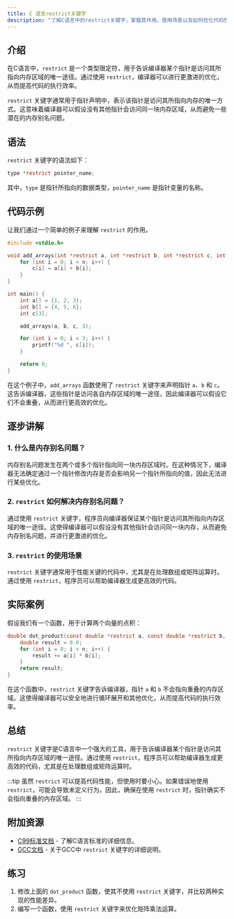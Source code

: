 ```yaml
---
title: C 语言restrict关键字
description: "了解C语言中的restrict关键字，掌握其作用、使用场景以及如何优化代码性能。"
---
```


## 介绍

在C语言中，`restrict` 是一个类型限定符，用于告诉编译器某个指针是访问其所指向内存区域的唯一途径。通过使用 `restrict`，编译器可以进行更激进的优化，从而提高代码的执行效率。

`restrict` 关键字通常用于指针声明中，表示该指针是访问其所指向内存的唯一方式。这意味着编译器可以假设没有其他指针会访问同一块内存区域，从而避免一些潜在的内存别名问题。

## 语法

`restrict` 关键字的语法如下：

```c
type *restrict pointer_name;
```

其中，`type` 是指针所指向的数据类型，`pointer_name` 是指针变量的名称。

## 代码示例

让我们通过一个简单的例子来理解 `restrict` 的作用。

```c
#include <stdio.h>

void add_arrays(int *restrict a, int *restrict b, int *restrict c, int n) {
    for (int i = 0; i < n; i++) {
        c[i] = a[i] + b[i];
    }
}

int main() {
    int a[] = {1, 2, 3};
    int b[] = {4, 5, 6};
    int c[3];

    add_arrays(a, b, c, 3);

    for (int i = 0; i < 3; i++) {
        printf("%d ", c[i]);
    }

    return 0;
}
```

在这个例子中，`add_arrays` 函数使用了 `restrict` 关键字来声明指针 `a`、`b` 和 `c`。这告诉编译器，这些指针是访问各自内存区域的唯一途径，因此编译器可以假设它们不会重叠，从而进行更高效的优化。

## 逐步讲解

### 1. 什么是内存别名问题？

内存别名问题发生在两个或多个指针指向同一块内存区域时。在这种情况下，编译器无法确定通过一个指针修改内存是否会影响另一个指针所指向的值，因此无法进行某些优化。

### 2. `restrict` 如何解决内存别名问题？

通过使用 `restrict` 关键字，程序员向编译器保证某个指针是访问其所指向内存区域的唯一途径。这使得编译器可以假设没有其他指针会访问同一块内存，从而避免内存别名问题，并进行更激进的优化。

### 3. `restrict` 的使用场景

`restrict` 关键字通常用于性能关键的代码中，尤其是在处理数组或矩阵运算时。通过使用 `restrict`，程序员可以帮助编译器生成更高效的代码。

## 实际案例

假设我们有一个函数，用于计算两个向量的点积：

```c
double dot_product(const double *restrict a, const double *restrict b, int n) {
    double result = 0.0;
    for (int i = 0; i < n; i++) {
        result += a[i] * b[i];
    }
    return result;
}
```

在这个函数中，`restrict` 关键字告诉编译器，指针 `a` 和 `b` 不会指向重叠的内存区域。这使得编译器可以安全地进行循环展开和其他优化，从而提高代码的执行效率。

## 总结

`restrict` 关键字是C语言中一个强大的工具，用于告诉编译器某个指针是访问其所指向内存区域的唯一途径。通过使用 `restrict`，程序员可以帮助编译器生成更高效的代码，尤其是在处理数组或矩阵运算时。

:::tip
虽然 `restrict` 可以提高代码性能，但使用时要小心。如果错误地使用 `restrict`，可能会导致未定义行为。因此，确保在使用 `restrict` 时，指针确实不会指向重叠的内存区域。
:::

## 附加资源

- [C99标准文档](https://www.open-std.org/jtc1/sc22/wg14/www/docs/n1256.pdf) - 了解C语言标准的详细信息。
- [GCC文档](https://gcc.gnu.org/onlinedocs/gcc/Restricted-Pointers.html) - 关于GCC中 `restrict` 关键字的详细说明。

## 练习

1. 修改上面的 `dot_product` 函数，使其不使用 `restrict` 关键字，并比较两种实现的性能差异。
2. 编写一个函数，使用 `restrict` 关键字来优化矩阵乘法运算。